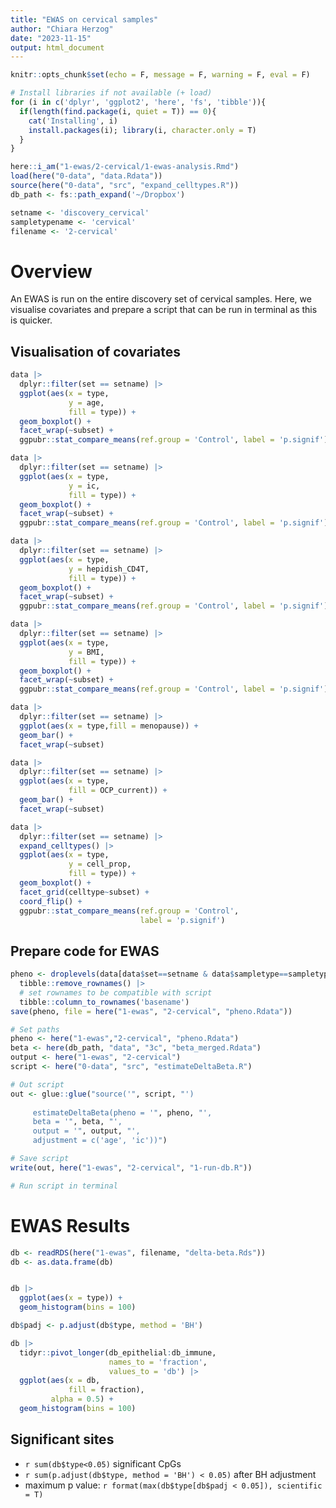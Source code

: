 ```yaml
---
title: "EWAS on cervical samples"
author: "Chiara Herzog"
date: "2023-11-15"
output: html_document
---
```


```r
knitr::opts_chunk$set(echo = F, message = F, warning = F, eval = F)

# Install libraries if not available (+ load)
for (i in c('dplyr', 'ggplot2', 'here', 'fs', 'tibble')){
  if(length(find.package(i, quiet = T)) == 0){
    cat('Installing', i)
    install.packages(i); library(i, character.only = T)
  }
}

here::i_am("1-ewas/2-cervical/1-ewas-analysis.Rmd")
load(here("0-data", "data.Rdata"))
source(here("0-data", "src", "expand_celltypes.R"))
db_path <- fs::path_expand('~/Dropbox')

setname <- 'discovery_cervical'
sampletypename <- 'cervical'
filename <- '2-cervical'
```

# Overview

An EWAS is run on the entire discovery set of cervical samples. Here, we visualise covariates and prepare a script that can be run in terminal as this is quicker.

## Visualisation of covariates

```r
data |> 
  dplyr::filter(set == setname) |> 
  ggplot(aes(x = type,
             y = age,
             fill = type)) +
  geom_boxplot() +
  facet_wrap(~subset) +
  ggpubr::stat_compare_means(ref.group = 'Control', label = 'p.signif')

data |> 
  dplyr::filter(set == setname) |> 
  ggplot(aes(x = type,
             y = ic,
             fill = type)) +
  geom_boxplot() +
  facet_wrap(~subset) +
  ggpubr::stat_compare_means(ref.group = 'Control', label = 'p.signif')

data |> 
  dplyr::filter(set == setname) |> 
  ggplot(aes(x = type,
             y = hepidish_CD4T,
             fill = type)) +
  geom_boxplot() +
  facet_wrap(~subset) +
  ggpubr::stat_compare_means(ref.group = 'Control', label = 'p.signif')

data |> 
  dplyr::filter(set == setname) |> 
  ggplot(aes(x = type,
             y = BMI,
             fill = type)) +
  geom_boxplot() +
  facet_wrap(~subset) +
  ggpubr::stat_compare_means(ref.group = 'Control', label = 'p.signif')

data |> 
  dplyr::filter(set == setname) |> 
  ggplot(aes(x = type,fill = menopause)) +
  geom_bar() +
  facet_wrap(~subset)

data |> 
  dplyr::filter(set == setname) |> 
  ggplot(aes(x = type,
             fill = OCP_current)) +
  geom_bar() +
  facet_wrap(~subset)

data |> 
  dplyr::filter(set == setname) |> 
  expand_celltypes() |> 
  ggplot(aes(x = type,
             y = cell_prop,
             fill = type)) +
  geom_boxplot() +
  facet_grid(celltype~subset) +
  coord_flip() +
  ggpubr::stat_compare_means(ref.group = 'Control',
                             label = 'p.signif')
```

## Prepare code for EWAS

```r
pheno <- droplevels(data[data$set==setname & data$sampletype==sampletypename,]) |> 
  tibble::remove_rownames() |> 
  # set rownames to be compatible with script
  tibble::column_to_rownames('basename')
save(pheno, file = here("1-ewas", "2-cervical", "pheno.Rdata"))

# Set paths
pheno <- here("1-ewas","2-cervical", "pheno.Rdata")
beta <- here(db_path, "data", "3c", "beta_merged.Rdata")
output <- here("1-ewas", "2-cervical")
script <- here("0-data", "src", "estimateDeltaBeta.R")

# Out script
out <- glue::glue("source('", script, "')
     
     estimateDeltaBeta(pheno = '", pheno, "',
     beta = '", beta, "',
     output = '", output, "',
     adjustment = c('age', 'ic'))")

# Save script
write(out, here("1-ewas", "2-cervical", "1-run-db.R"))

# Run script in terminal
```

# EWAS Results


```r
db <- readRDS(here("1-ewas", filename, "delta-beta.Rds"))
db <- as.data.frame(db)


db |> 
  ggplot(aes(x = type)) +
  geom_histogram(bins = 100)

db$padj <- p.adjust(db$type, method = 'BH')

db |> 
  tidyr::pivot_longer(db_epithelial:db_immune,
                      names_to = 'fraction',
                      values_to = 'db') |> 
  ggplot(aes(x = db,
             fill = fraction),
         alpha = 0.5) +
  geom_histogram(bins = 100)
```

## Significant sites

* `r sum(db$type<0.05)` significant CpGs
* `r sum(p.adjust(db$type, method = 'BH') < 0.05)` after BH adjustment
* maximum p value: `r format(max(db$type[db$padj < 0.05]), scientific = T)`